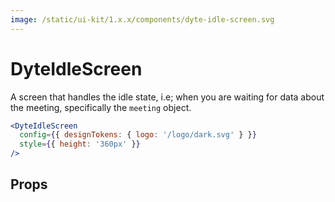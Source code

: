 ```yaml
---
image: /static/ui-kit/1.x.x/components/dyte-idle-screen.svg
---
```


# DyteIdleScreen

A screen that handles the idle state, i.e; when you are waiting for data about
the meeting, specifically the `meeting` object.

```jsx live
<DyteIdleScreen
  config={{ designTokens: { logo: '/logo/dark.svg' } }}
  style={{ height: '360px' }}
/>
```

## Props

<PropsTable of="dyte-idle-screen" />
